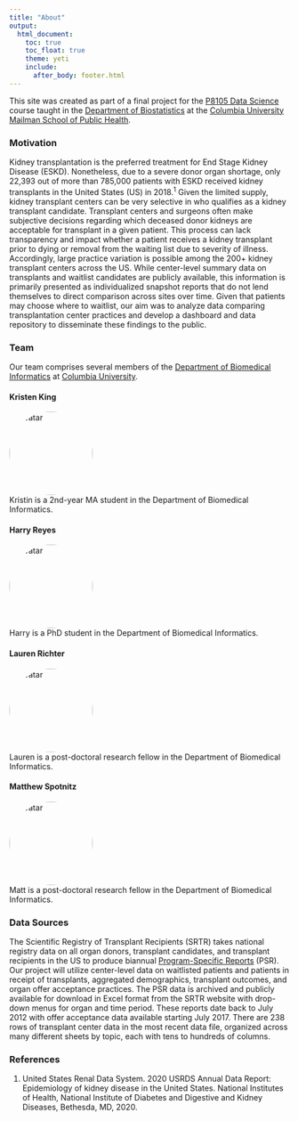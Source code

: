 ```yaml
---
title: "About"
output: 
  html_document:
    toc: true
    toc_float: true
    theme: yeti
    include:
      after_body: footer.html
---
```


This site was created as part of a final project for the [P8105 Data Science](https://www.p8105.com/) course taught in the [Department of Biostatistics](http://www.publichealth.columbia.edu/academics/departments/biostatistics) at the [Columbia University Mailman School of Public Health](http://www.publichealth.columbia.edu/).

### Motivation  
Kidney transplantation is the preferred treatment for End Stage Kidney Disease (ESKD). Nonetheless, due to a severe donor organ shortage, only 22,393 out of more than 785,000 patients with ESKD received kidney transplants in the United States (US) in 2018.^1^ Given the limited supply, kidney transplant centers can be very selective in who qualifies as a kidney transplant candidate. Transplant centers and surgeons often make subjective decisions regarding which deceased donor kidneys are acceptable for transplant in a given patient. This process can lack transparency and impact whether a patient receives a kidney transplant prior to dying or removal from the waiting list due to severity of illness. Accordingly, large practice variation is possible among the 200+ kidney transplant centers across the US. While center-level summary data on transplants and waitlist candidates are publicly available, this information is primarily presented as individualized snapshot reports that do not lend themselves to direct comparison across sites over time. Given that patients may choose where to waitlist, our aim was to analyze data comparing transplantation center practices and develop a dashboard and data repository to disseminate these findings to the public.

### Team

Our team comprises several members of the [Department of Biomedical Informatics](https://www.dbmi.columbia.edu/) at [Columbia University](https://www.columbia.edu/).

#### Kristen King   
<img src="./img/King_Kristin.jpeg" alt="Avatar" class="avatar">   
Kristin is a 2nd-year MA student in the Department of Biomedical Informatics.

#### Harry Reyes  
<img src="./img/Reyes_Harry.png" alt="Avatar" class="avatar">    
Harry is a PhD student in the Department of Biomedical Informatics.

#### Lauren Richter
<img src="./img/Richter_Lauren.jpeg" alt="Avatar" class="avatar">   
Lauren is a post-doctoral research fellow in the Department of Biomedical Informatics. 

#### Matthew Spotnitz
<img src="./img/Spotnitz_Matthew.jpeg" alt="Avatar" class="avatar">   
Matt is a post-doctoral research fellow in the Department of Biomedical Informatics. 

### Data Sources   
The Scientific Registry of Transplant Recipients (SRTR) takes national registry data on all organ donors, transplant candidates, and transplant recipients in the US to produce biannual [Program-Specific Reports](https://www.srtr.org/reports/program-specific-reports/) (PSR). Our project will utilize center-level data on waitlisted patients and patients in receipt of transplants, aggregated demographics, transplant outcomes, and organ offer acceptance practices. The PSR data is archived and publicly available for download in Excel format from the SRTR website with drop-down menus for organ and time period. These reports date back to July 2012 with offer acceptance data available starting July 2017. There are 238 rows of transplant center data in the most recent data file, organized across many different sheets by topic, each with tens to hundreds of columns.

### References   
1. United States Renal Data System. 2020 USRDS Annual Data Report: Epidemiology of kidney disease in the United States. National Institutes of Health, National Institute of Diabetes and Digestive and Kidney Diseases, Bethesda, MD, 2020.

<html>
<head>
<meta name="viewport" content="width=device-width, initial-scale=1">
<style>
.avatar {
  vertical-align: middle;
  width: 150px;
  height: 150px;
  border-radius: 50%;
}
</style>
</head>
<body>
</body>
</html>